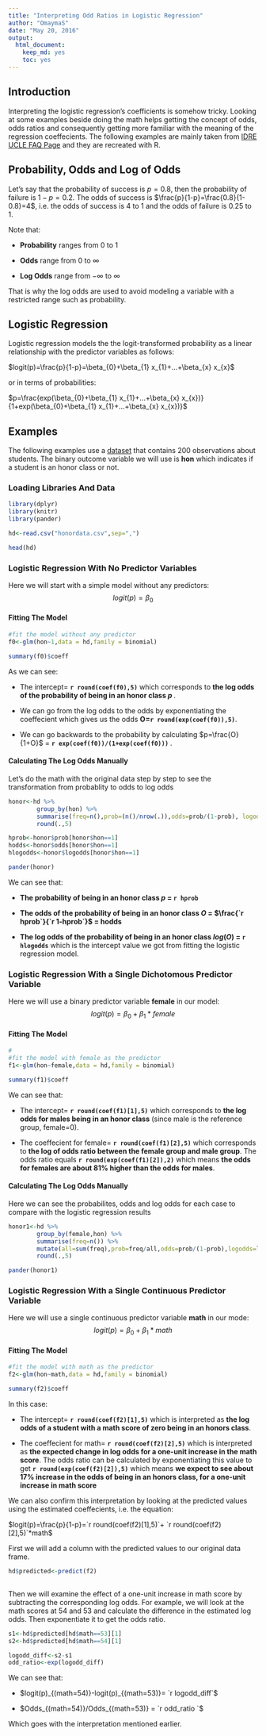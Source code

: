 ```yaml
---
title: "Interpreting Odd Ratios in Logistic Regression"
author: "OmaymaS"
date: "May 20, 2016"
output: 
  html_document: 
    keep_md: yes
    toc: yes
---
```


## Introduction
Interpreting the logistic regression's coefficients is somehow tricky. Looking at some examples beside doing the math helps getting the concept of odds, odds ratios and consequently getting more familiar with the meaning of the regression coeffecients. The following examples are mainly taken from [IDRE UCLE FAQ Page](http://www.ats.ucla.edu/stat/mult_pkg/faq/general/odds_ratio.htm) and they are recreated with R.

## Probability, Odds and Log of Odds
Let's say that the probability of success is $p=0.8$, then the probability of failure is $1-p=0.2$. The odds of success is $\frac{p}{1-p}=\frac{0.8}{1-0.8}=4$, i.e. the odds of success is 4 to 1 and the odds of failure is 0.25 to 1.

Note that:

- **Probability** ranges from 0 to 1

- **Odds** range from 0 to $\infty$

- **Log Odds** range from $-\infty$ to $\infty$

That is why the log odds are used to avoid modeling a variable with a restricted range such as probability.

## Logistic Regression
Logistic regression models the the logit-transformed probability as a linear relationship with the predictor variables as follows:

$logit(p)=\frac{p}{1-p}=\beta_{0}+\beta_{1} x_{1}+...+\beta_{x} x_{x}$

or in terms of probabilities:

$p=\frac{exp(\beta_{0}+\beta_{1} x_{1}+...+\beta_{x} x_{x})}{1+exp(\beta_{0}+\beta_{1} x_{1}+...+\beta_{x} x_{x})}$

## Examples
The following examples use a [dataset](http://www.ats.ucla.edu/stat/mult_pkg/faq/general/sample.csv) that contains 200 observations about students. The binary outcome variable we will use is **hon** which indicates if a student is an honor class or not. 

### Loading Libraries And Data
```r
library(dplyr)
library(knitr)
library(pander)
```

```r
hd<-read.csv("honordata.csv",sep=",")

head(hd)
```


### Logistic Regression With No Predictor Variables
Here we will start with a simple model without any predictors:
$$logit(p)=\beta_{0} $$

#### Fitting The Model
```r
#fit the model without any predictor
f0<-glm(hon~1,data = hd,family = binomial)

summary(f0)$coeff

```

As we can see:

- The intercept= **`r round(coef(f0),5)`** which corresponds to **the log odds of the probability of being in an honor class $p$ **.

- We can go from the log odds to the odds by exponentiating the coeffecient which gives us the odds **O=`r round(exp(coef(f0)),5)`**. 

- We can go backwards to the probability by calculating $p=\frac{O}{1+O}$ = **`r exp(coef(f0))/(1+exp(coef(f0)))` **.

#### Calculating The Log Odds Manually
Let's do the math with the original data step by step to see the transformation from probablity to odds to log odds

```r
honor<-hd %>%
        group_by(hon) %>%
        summarise(freq=n(),prob=(n()/nrow(.)),odds=prob/(1-prob), logodds=log(odds)) %>%
        round(.,5)

hprob<-honor$prob[honor$hon==1]
hodds<-honor$odds[honor$hon==1]
hlogodds<-honor$logodds[honor$hon==1]

pander(honor)
```
We can see that:

- **The probability of being in an honor class $p$ = `r hprob`**

- **The odds of the probability of being in an honor class $O$ = $\frac{`r hprob`}{`r 1-hprob`}$ = hodds**

- **The log odds of the probability of being in an honor class $log(O)$ = `r hlogodds`** which is the intercept value we got from fitting the logistic regression model.


### Logistic Regression With a Single Dichotomous Predictor Variable
Here we will use a binary predictor variable **female** in our model:
$$logit(p)=\beta_{0}+ \beta_{1}*female$$

#### Fitting The Model
```r
#
#fit the model with female as the predictor
f1<-glm(hon~female,data = hd,family = binomial)

summary(f1)$coeff

```
We can see that:

- The intercept= **`r round(coef(f1)[1],5)`** which corresponds to **the log odds for males being in an honor class** (since male is the reference group, female=0).

- The coeffecient for female= **`r round(coef(f1)[2],5)`** which corresponds to **the log of odds ratio between the female group and male group**. The odds ratio equals **`r round(exp(coef(f1)[2]),2)`** which means **the odds for females are about 81% higher than the odds for males**.

#### Calculating The Log Odds Manually

Here we can see the probabilites, odds and log odds for each case to compare with the logistic regression results 
```r
honor1<-hd %>%
        group_by(female,hon) %>%
        summarise(freq=n()) %>%
        mutate(all=sum(freq),prob=freq/all,odds=prob/(1-prob),logodds=log(odds)) %>%
        round(.,5)

pander(honor1)

```

### Logistic Regression With a Single Continuous Predictor Variable
Here we will use a single continuous predictor variable **math** in our mode:
$$logit(p)=\beta_{0}+ \beta_{1}*math$$

#### Fitting The Model
```r
#fit the model with math as the predictor
f2<-glm(hon~math,data = hd,family = binomial)

summary(f2)$coeff
```
In this case:

- The intercept=  **`r round(coef(f2)[1],5)`** which is interpreted as **the log odds of a student with a math score of zero being in an honors class**.

- The coeffecient for math= **`r round(coef(f2)[2],5)`**  which is interpreted as **the expected change in log odds for a one-unit increase in the math score**. The odds ratio can be calculated by exponentiating this value to get **`r round(exp(coef(f2)[2]),5)`** which means **we expect to see about 17% increase in the odds of being in an honors class, for a one-unit increase in math score**



We can also confirm this interpretation by looking at the predicted values using the estimated coeffecients, i.e. the equation:

$logit(p)=\frac{p}{1-p}=`r round(coef(f2)[1],5)`+ `r round(coef(f2)[2],5)`*math$

 
First we will add a column with the predicted values to our original data frame.
```r
hd$predicted<-predict(f2)
 
```

Then we will examine the effect of a one-unit increase in math score by subtracting the corresponding log odds. For example, we will look at the math scores at 54 and 53 and calculate the difference in the estimated log odds. Then exponentiate it to get the odds ratio.
```r
s1<-hd$predicted[hd$math==53][1]
s2<-hd$predicted[hd$math==54][1]

logodd_diff<-s2-s1
odd_ratio<-exp(logodd_diff)

```
We can see that:

- $logit(p)_{(math=54)}-logit(p)_{(math=53)}= `r logodd_diff`$

- $Odds_{(math=54)}/Odds_{(math=53)} = `r odd_ratio `$

Which goes with the interpretation mentioned earlier.